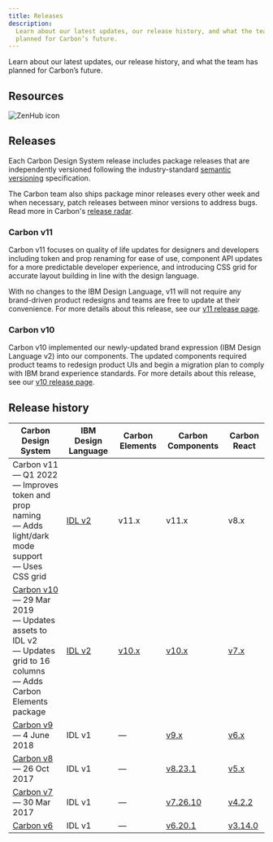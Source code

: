 ```yaml
---
title: Releases
description:
  Learn about our latest updates, our release history, and what the team has
  planned for Carbon’s future.
---
```


<PageDescription>

Learn about our latest updates, our release history, and what the team has
planned for Carbon’s future.

</PageDescription>

## Resources

<Row className="resource-card-group">
<Column colMd={4} colLg={4} noGutterSm>
  <ResourceCard
    subTitle="Changelog"
    href="https://github.com/carbon-design-system/carbon/releases">
    <MdxIcon name="github" />
  </ResourceCard>
</Column>
<Column colMd={4} colLg={4} noGutterSm>
  <ResourceCard
    subTitle="Roadmap"
    href="https://app.zenhub.com/workspaces/system-squad-593830641344b813db10934d/roadmap">

![ZenHub icon](images/z-icon.svg)

  </ResourceCard>
</Column>
</Row>

## Releases

Each Carbon Design System release includes package releases that are
independently versioned following the industry-standard
[semantic versioning](https://semver.org) specification.

The Carbon team also ships package minor releases every other week and when
necessary, patch releases between minor versions to address bugs. Read more in
Carbon's
[release radar](https://github.com/carbon-design-system/carbon/wiki/Release-radar).

### Carbon v11

Carbon v11 focuses on quality of life updates for designers and developers
including token and prop renaming for ease of use, component API updates for a
more predictable developer experience, and introducing CSS grid for accurate
layout building in line with the design language.

With no changes to the IBM Design Language, v11 will not require any
brand-driven product redesigns and teams are free to update at their
convenience. For more details about this release, see our
[v11 release page](/migrating/guide/overview/).

### Carbon v10

Carbon v10 implemented our newly-updated brand expression (IBM Design Language
v2) into our components. The updated components required product teams to
redesign product UIs and begin a migration plan to comply with IBM brand
experience standards. For more details about this release, see our
[v10 release page](https://www.carbondesignsystem.com/help/migration-guide/overview).

## Release history

<!-- prettier-ignore-start -->
| Carbon Design System | IBM Design Language | Carbon Elements | Carbon Components | Carbon React |
| -------------------- | ------------------- | --------------- | ----------------- | ------------ |
| Carbon v11<br />— Q1 2022<br />— Improves token and prop naming<br />— Adds light/dark mode support<br />— Uses CSS grid | [IDL v2](https://www.ibm.com/design/language) | v11.x | v11.x | v8.x |
| [Carbon v10](https://www.carbondesignsystem.com)<br />— 29 Mar 2019<br />— Updates assets to IDL v2<br />— Updates grid to 16 columns<br />— Adds Carbon Elements package | [IDL v2](https://www.ibm.com/design/language) | [v10.x](https://www.npmjs.com/package/@carbon/elements/v/latest) | [v10.x](https://www.npmjs.com/package/carbon-components/v/latest) | [v7.x](https://www.npmjs.com/package/carbon-components-react/v/latest) |
| [Carbon v9](https://v9.carbondesignsystem.com)<br />— 4 June 2018 | IDL v1 | — | [v9.x](https://www.npmjs.com/package/carbon-components/v/9.x) | [v6.x](https://www.npmjs.com/package/carbon-components-react/v/6.x) |
| [Carbon v8](https://v8.carbondesignsystem.com)<br />— 26 Oct 2017 | IDL v1 | — | [v8.23.1](https://www.npmjs.com/package/carbon-components/v/8.23.1) | [v5.x](https://www.npmjs.com/package/carbon-components-react/v/5.x) |
| [Carbon v7](https://v7.carbondesignsystem.com)<br />— 30 Mar 2017 | IDL v1 | — | [v7.26.10](https://www.npmjs.com/package/carbon-components/v/7.26.10) | [v4.2.2](https://www.npmjs.com/package/carbon-components-react/v/4.2.2) |
| [Carbon v6](https://v6.carbondesignsystem.com) | IDL v1 | — | [v6.20.1](https://www.npmjs.com/package/carbon-components/v/6.20.1) | [v3.14.0](https://www.npmjs.com/package/carbon-components-react/v/3.14.0) |
<!-- prettier-ignore-end -->
